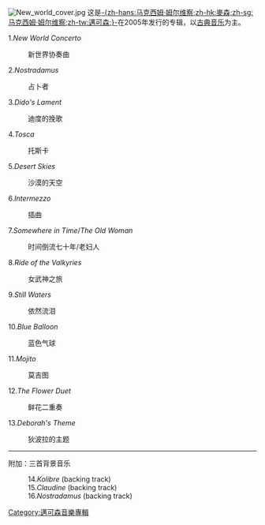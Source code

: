 {{otheruses|新世界}}
{{Unreferenced|time=2020-05-11T13:19:41+00:00}}
[[File:New_world_cover.jpg|right]]
这是[[马克西姆·马尔维卡|-{zh-hans:马克西姆·姆尔维察;zh-hk:麥森;zh-sg:马克西姆·姆尔维察;zh-tw:邁可森;}-]]在2005年发行的专辑，以[[古典音乐|古典音乐]]为主。

1.''New World Concerto''
:新世界协奏曲
2.''Nostradamus''
:占卜者
3.''Dido's Lament''
:迪度的挽歌	
4.''Tosca''
:托斯卡
5.''Desert Skies''
:沙漠的天空
6.''Intermezzo''
:插曲
7.''Somewhere in Time''/''The Old Woman''
:时间倒流七十年/老妇人
8.''Ride of the Valkyries''
:女武神之旅
9.''Still Waters''
:依然流泪
10.''Blue Balloon''
:蓝色气球
11.''Mojito''
:莫吉图
12.''The Flower Duet''
:鲜花二重奏
13.''Deborah's Theme''
:狄波拉的主题

----

附加：三首背景音乐
:14.''Kolibre'' (backing track)
:15.''Claudine'' (backing track)
:16.''Nostradamus'' (backing track)
[[Category:邁可森音樂專輯|Category:邁可森音樂專輯]]